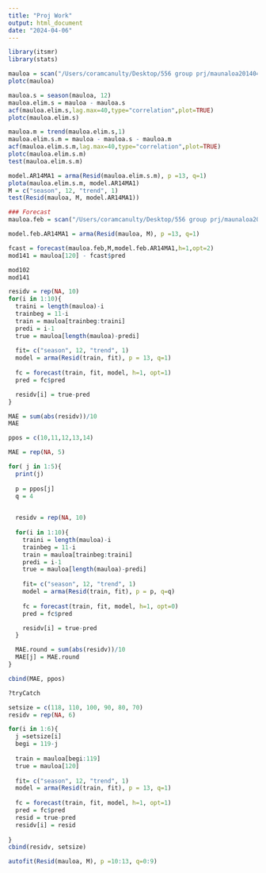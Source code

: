 ```yaml
---
title: "Proj Work"
output: html_document
date: "2024-04-06"
---
```


```r
library(itsmr)
library(stats)
```

```r
mauloa = scan("/Users/coramcanulty/Desktop/556 group prj/maunaloa201404_202403.tsm")
plotc(mauloa)
```

```r
mauloa.s = season(mauloa, 12)
mauloa.elim.s = mauloa - mauloa.s
acf(mauloa.elim.s,lag.max=40,type="correlation",plot=TRUE)
plotc(mauloa.elim.s)
```

```r
mauloa.m = trend(mauloa.elim.s,1)
mauloa.elim.s.m = mauloa - mauloa.s - mauloa.m
acf(mauloa.elim.s.m,lag.max=40,type="correlation",plot=TRUE)
plotc(mauloa.elim.s.m)
test(mauloa.elim.s.m)
```

```r
model.AR14MA1 = arma(Resid(mauloa.elim.s.m), p =13, q=1)
plota(mauloa.elim.s.m, model.AR14MA1)
M = c("season", 12, "trend", 1)
test(Resid(mauloa, M, model.AR14MA1))
```


```r
### Forecast
mauloa.feb = scan("/Users/coramcanulty/Desktop/556 group prj/maunaloa201403_202402.tsm")

model.feb.AR14MA1 = arma(Resid(mauloa, M), p =13, q=1)

fcast = forecast(mauloa.feb,M,model.feb.AR14MA1,h=1,opt=2)
mod141 = mauloa[120] - fcast$pred

mod102
mod141
```

```r
residv = rep(NA, 10)
for(i in 1:10){
  traini = length(mauloa)-i
  trainbeg = 11-i
  train = mauloa[trainbeg:traini]
  predi = i-1
  true = mauloa[length(mauloa)-predi]
  
  fit= c("season", 12, "trend", 1)
  model = arma(Resid(train, fit), p = 13, q=1)
  
  fc = forecast(train, fit, model, h=1, opt=1)
  pred = fc$pred

  residv[i] = true-pred
}

MAE = sum(abs(residv))/10
MAE

```

```r

ppos = c(10,11,12,13,14)

MAE = rep(NA, 5)

for( j in 1:5){
  print(j)
  
  p = ppos[j]
  q = 4
  

  residv = rep(NA, 10)
  
  for(i in 1:10){
    traini = length(mauloa)-i
    trainbeg = 11-i
    train = mauloa[trainbeg:traini]
    predi = i-1
    true = mauloa[length(mauloa)-predi]
  
    fit= c("season", 12, "trend", 1)
    model = arma(Resid(train, fit), p = p, q=q)
  
    fc = forecast(train, fit, model, h=1, opt=0)
    pred = fc$pred

    residv[i] = true-pred
  }

  MAE.round = sum(abs(residv))/10
  MAE[j] = MAE.round
}

cbind(MAE, ppos)

?tryCatch

```

```r

setsize = c(118, 110, 100, 90, 80, 70)
residv = rep(NA, 6)

for(i in 1:6){
  j =setsize[i]
  begi = 119-j
  
  train = mauloa[begi:119]
  true = mauloa[120]
  
  fit= c("season", 12, "trend", 1)
  model = arma(Resid(train, fit), p = 13, q=1)
  
  fc = forecast(train, fit, model, h=1, opt=1)
  pred = fc$pred
  resid = true-pred
  residv[i] = resid
  
}
cbind(residv, setsize)

```


```r
autofit(Resid(mauloa, M), p =10:13, q=0:9)
```